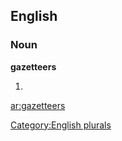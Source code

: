 ==English==

===Noun===
'''gazetteers'''

# {{plural of|[[gazetteer]]}}

[[Category:English plurals]]

[[ar:gazetteers]]